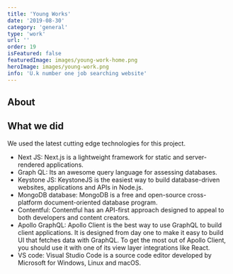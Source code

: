 ```yaml
---
title: 'Young Works'
date: '2019-08-30'
category: 'general'
type: 'work'
url: ''
order: 19
isFeatured: false
featuredImage: images/young-work-home.png
heroImage: images/young-work.png
info: 'U.k number one job searching website'
---
```


## About


## What we did

We used the latest cutting edge technologies for this project.

- Next JS: Next.js is a lightweight framework for static and server-rendered applications.
- Graph QL: Its an awesome query language for assessing databases.
- Keystone JS: KeystoneJS is the easiest way to build database-driven websites, applications and APIs in Node.js.
- MongoDB database: MongoDB is a free and open-source cross-platform document-oriented database program.
- Contentful: Contentful has an API-first approach designed to appeal to both developers and content creators.
- Apollo GraphQL: Apollo Client is the best way to use GraphQL to build client applications. It is designed from day one to make it easy to build UI that fetches data with GraphQL. To get the most out of Apollo Client, you should use it with one of its view layer integrations like React.
- VS code: Visual Studio Code is a source code editor developed by Microsoft for Windows, Linux and macOS.

